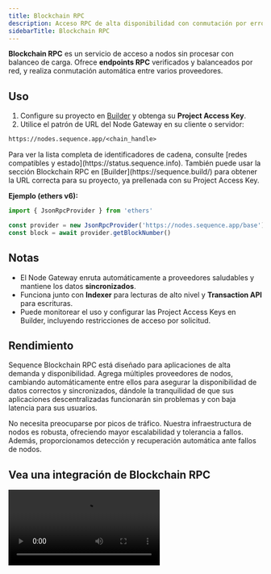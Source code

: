 ```yaml
---
title: Blockchain RPC
description: Acceso RPC de alta disponibilidad con conmutación por error de proveedores, verificaciones de estado y URLs simples para cada red.
sidebarTitle: Blockchain RPC
---
```


**Blockchain RPC** es un servicio de acceso a nodos sin procesar con balanceo de carga. Ofrece **endpoints RPC** verificados y balanceados por red, y realiza conmutación automática entre varios proveedores.

## Uso

1. Configure su proyecto en [Builder](/solutions/builder/getting-started) y obtenga su **Project Access Key**.
2. Utilice el patrón de URL del Node Gateway en su cliente o servidor:

```txt
https://nodes.sequence.app/<chain_handle>
```

<Info>
  Para ver la lista completa de identificadores de cadena, consulte [redes compatibles y estado](https://status.sequence.info). También puede usar la sección Blockchain RPC en [Builder](https://sequence.build/) para obtener la URL correcta para su proyecto, ya prellenada con su Project Access Key.
</Info>

**Ejemplo (ethers v6):**

```ts
import { JsonRpcProvider } from 'ethers'

const provider = new JsonRpcProvider('https://nodes.sequence.app/base') // Chain handle from status page
const block = await provider.getBlockNumber()
```

## Notas

- El Node Gateway enruta automáticamente a proveedores saludables y mantiene los datos **sincronizados**.
- Funciona junto con **Indexer** para lecturas de alto nivel y **Transaction API** para escrituras.
- Puede monitorear el uso y configurar las Project Access Keys en Builder, incluyendo restricciones de acceso por solicitud.

## Rendimiento
Sequence Blockchain RPC está diseñado para aplicaciones de alta demanda y disponibilidad. Agrega múltiples proveedores de nodos, cambiando automáticamente entre ellos para asegurar la disponibilidad de datos correctos y sincronizados, dándole la tranquilidad de que sus aplicaciones descentralizadas funcionarán sin problemas y con baja latencia para sus usuarios.

No necesita preocuparse por picos de tráfico. Nuestra infraestructura de nodos es robusta, ofreciendo mayor escalabilidad y tolerancia a fallos. Además, proporcionamos detección y recuperación automática ante fallos de nodos.

## Vea una integración de Blockchain RPC

<Frame>
  <video controls className="w-full aspect-video" src="/video/builder/06_Node_Gateway.mp4" />
</Frame>

## Relacionado

- [Indexer](/solutions/indexer/overview)
- [Transaction API](/solutions/infrastructure/transaction-api)